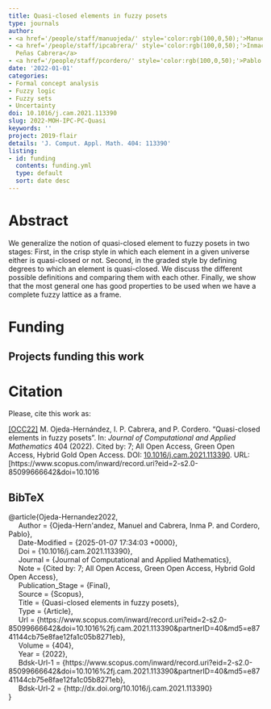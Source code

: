 ```yaml
---
title: Quasi-closed elements in fuzzy posets
type: journals
author:
- <a href='/people/staff/manuojeda/' style='color:rgb(100,0,50);'>Manuel Ojeda Hernández</a>
- <a href='/people/staff/ipcabrera/' style='color:rgb(100,0,50);'>Inmaculada de las
  Peñas Cabrera</a>
- <a href='/people/staff/pcordero/' style='color:rgb(100,0,50);'>Pablo Cordero Ortega</a>
date: '2022-01-01'
categories:
- Formal concept analysis
- Fuzzy logic
- Fuzzy sets
- Uncertainty
doi: 10.1016/j.cam.2021.113390
slug: 2022-MOH-IPC-PC-Quasi
keywords: ''
project: 2019-flair
details: 'J. Comput. Appl. Math. 404: 113390'
listing:
- id: funding
  contents: funding.yml
  type: default
  sort: date desc
---
```





# Abstract

We generalize the notion of quasi-closed element to fuzzy posets in two stages: First, in the crisp style in which each element in a given universe either is quasi-closed or not. Second, in the graded style by defining degrees to which an element is quasi-closed. We discuss the different possible definitions and comparing them with each other. Finally, we show that the most general one has good properties to be used when we have a complete fuzzy lattice as a frame.


# Funding
::: {.callout-note appearance='minimal' collapse=false}
## Projects funding this work

:::{#funding}
:::
:::




# Citation
Please, cite this work as:


<a name=bib-Ojeda-Hernandez2022></a>[[OCC22]](#cite-Ojeda-Hernandez2022) M. Ojeda-Hernández, I. P. Cabrera, and P. Cordero. “Quasi-closed elements in fuzzy posets”. In: _Journal of Computational and Applied Mathematics_ 404 (2022). Cited by: 7; All Open Access, Green Open Access, Hybrid Gold Open Access. DOI: [10.1016/j.cam.2021.113390](https://doi.org/10.1016%2Fj.cam.2021.113390). URL: [https://www.scopus.com/inward/record.uri?eid=2-s2.0-85099666642&doi=10.1016

::: {.callout-note appearance="minimal" collapse=true}

## BibTeX

@article{Ojeda-Hernandez2022,<br>&nbsp;&nbsp;&nbsp;&nbsp;	Author = {Ojeda-Hern\'andez, Manuel and Cabrera, Inma P. and Cordero, Pablo},<br>&nbsp;&nbsp;&nbsp;&nbsp;	Date-Modified = {2025-01-07 17:34:03 +0000},<br>&nbsp;&nbsp;&nbsp;&nbsp;	Doi = {10.1016/j.cam.2021.113390},<br>&nbsp;&nbsp;&nbsp;&nbsp;	Journal = {Journal of Computational and Applied Mathematics},<br>&nbsp;&nbsp;&nbsp;&nbsp;	Note = {Cited by: 7; All Open Access, Green Open Access, Hybrid Gold Open Access},<br>&nbsp;&nbsp;&nbsp;&nbsp;	Publication_Stage = {Final},<br>&nbsp;&nbsp;&nbsp;&nbsp;	Source = {Scopus},<br>&nbsp;&nbsp;&nbsp;&nbsp;	Title = {Quasi-closed elements in fuzzy posets},<br>&nbsp;&nbsp;&nbsp;&nbsp;	Type = {Article},<br>&nbsp;&nbsp;&nbsp;&nbsp;	Url = {https://www.scopus.com/inward/record.uri?eid=2-s2.0-85099666642&doi=10.1016%2fj.cam.2021.113390&partnerID=40&md5=e8741144cb75e8fae12fa1c05b8271eb},<br>&nbsp;&nbsp;&nbsp;&nbsp;	Volume = {404},<br>&nbsp;&nbsp;&nbsp;&nbsp;	Year = {2022},<br>&nbsp;&nbsp;&nbsp;&nbsp;	Bdsk-Url-1 = {https://www.scopus.com/inward/record.uri?eid=2-s2.0-85099666642&doi=10.1016%2fj.cam.2021.113390&partnerID=40&md5=e8741144cb75e8fae12fa1c05b8271eb},<br>&nbsp;&nbsp;&nbsp;&nbsp;	Bdsk-Url-2 = {http://dx.doi.org/10.1016/j.cam.2021.113390}<br>}

:::

